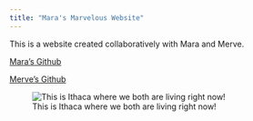 ```yaml
---
title: "Mara's Marvelous Website"
---
```


This is a website created collaboratively with Mara and Merve.

[Mara's Github](https://github.com/marabraddy)

[Merve's Github](https://github.com/mk2748-rgb)

![This is Ithaca where we both are living right now!](https://media.istockphoto.com/id/1433217275/photo/early-afternoon-autumn-aerial-photo-view-of-ithaca-new-york.jpg?s=612x612&w=0&k=20&c=PX5hqxySkRgstJ9SCyOAtyDd4Yk8ZF22dl-xtPkuJEA=){fig-align="center"}
